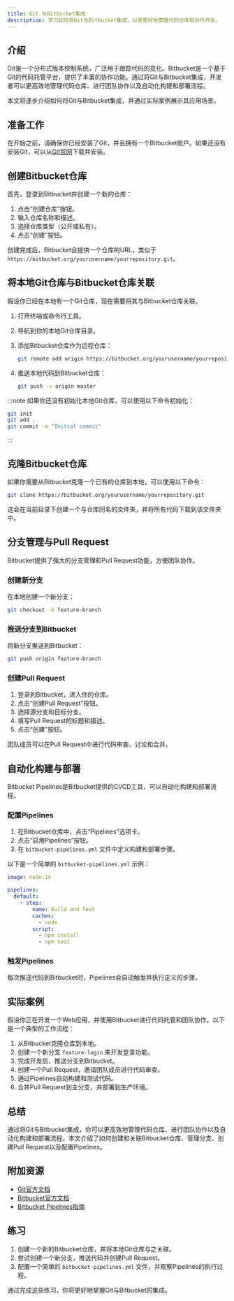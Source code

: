 ```yaml
---
title: Git 与Bitbucket集成
description: 学习如何将Git与Bitbucket集成，以便更好地管理代码仓库和协作开发。
---
```


## 介绍

Git是一个分布式版本控制系统，广泛用于跟踪代码的变化。Bitbucket是一个基于Git的代码托管平台，提供了丰富的协作功能。通过将Git与Bitbucket集成，开发者可以更高效地管理代码仓库、进行团队协作以及自动化构建和部署流程。

本文将逐步介绍如何将Git与Bitbucket集成，并通过实际案例展示其应用场景。

## 准备工作

在开始之前，请确保你已经安装了Git，并且拥有一个Bitbucket账户。如果还没有安装Git，可以从[Git官网](https://git-scm.com/)下载并安装。

## 创建Bitbucket仓库

首先，登录到Bitbucket并创建一个新的仓库：

1. 点击“创建仓库”按钮。
2. 输入仓库名称和描述。
3. 选择仓库类型（公开或私有）。
4. 点击“创建”按钮。

创建完成后，Bitbucket会提供一个仓库的URL，类似于 `https://bitbucket.org/yourusername/yourrepository.git`。

## 将本地Git仓库与Bitbucket仓库关联

假设你已经在本地有一个Git仓库，现在需要将其与Bitbucket仓库关联。

1. 打开终端或命令行工具。
2. 导航到你的本地Git仓库目录。
3. 添加Bitbucket仓库作为远程仓库：

   ```bash
   git remote add origin https://bitbucket.org/yourusername/yourrepository.git
   ```

4. 推送本地代码到Bitbucket仓库：

   ```bash
   git push -u origin master
   ```

:::note
如果你还没有初始化本地Git仓库，可以使用以下命令初始化：

```bash
git init
git add .
git commit -m "Initial commit"
```
:::

## 克隆Bitbucket仓库

如果你需要从Bitbucket克隆一个已有的仓库到本地，可以使用以下命令：

```bash
git clone https://bitbucket.org/yourusername/yourrepository.git
```

这会在当前目录下创建一个与仓库同名的文件夹，并将所有代码下载到该文件夹中。

## 分支管理与Pull Request

Bitbucket提供了强大的分支管理和Pull Request功能，方便团队协作。

### 创建新分支

在本地创建一个新分支：

```bash
git checkout -b feature-branch
```

### 推送分支到Bitbucket

将新分支推送到Bitbucket：

```bash
git push origin feature-branch
```

### 创建Pull Request

1. 登录到Bitbucket，进入你的仓库。
2. 点击“创建Pull Request”按钮。
3. 选择源分支和目标分支。
4. 填写Pull Request的标题和描述。
5. 点击“创建”按钮。

团队成员可以在Pull Request中进行代码审查、讨论和合并。

## 自动化构建与部署

Bitbucket Pipelines是Bitbucket提供的CI/CD工具，可以自动化构建和部署流程。

### 配置Pipelines

1. 在Bitbucket仓库中，点击“Pipelines”选项卡。
2. 点击“启用Pipelines”按钮。
3. 在 `bitbucket-pipelines.yml` 文件中定义构建和部署步骤。

以下是一个简单的 `bitbucket-pipelines.yml` 示例：

```yaml
image: node:14

pipelines:
  default:
    - step:
        name: Build and Test
        caches:
          - node
        script:
          - npm install
          - npm test
```

### 触发Pipelines

每次推送代码到Bitbucket时，Pipelines会自动触发并执行定义的步骤。

## 实际案例

假设你正在开发一个Web应用，并使用Bitbucket进行代码托管和团队协作。以下是一个典型的工作流程：

1. 从Bitbucket克隆仓库到本地。
2. 创建一个新分支 `feature-login` 来开发登录功能。
3. 完成开发后，推送分支到Bitbucket。
4. 创建一个Pull Request，邀请团队成员进行代码审查。
5. 通过Pipelines自动构建和测试代码。
6. 合并Pull Request到主分支，并部署到生产环境。

## 总结

通过将Git与Bitbucket集成，你可以更高效地管理代码仓库、进行团队协作以及自动化构建和部署流程。本文介绍了如何创建和关联Bitbucket仓库、管理分支、创建Pull Request以及配置Pipelines。

## 附加资源

- [Git官方文档](https://git-scm.com/doc)
- [Bitbucket官方文档](https://support.atlassian.com/bitbucket-cloud/)
- [Bitbucket Pipelines指南](https://support.atlassian.com/bitbucket-cloud/docs/get-started-with-bitbucket-pipelines/)

## 练习

1. 创建一个新的Bitbucket仓库，并将本地Git仓库与之关联。
2. 尝试创建一个新分支，推送代码并创建Pull Request。
3. 配置一个简单的 `bitbucket-pipelines.yml` 文件，并观察Pipelines的执行过程。

通过完成这些练习，你将更好地掌握Git与Bitbucket的集成。